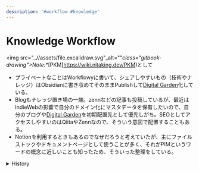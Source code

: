 ```yaml
---
description: '#workflow #knowledge'
---
```


# Knowledge Workflow



<img src="..//assets/file.excalidraw.svg"_alt=""_class="gitbook-drawing">_Note:_*_[PKM]https://wiki.nitaking.dev/PKM)として
* プライベートなことはWorkflowyに書いて、シェアしやすいもの（技術やナレッジ）はObsidianに書き収めてそのままPublishして[Digital Garden](https://wiki.nitaking.dev/Digital-Garden/Digital-Garden)化している。
* Blogもナレッジ置き場の一端。zennなどの記事も投稿しているが、最近はIndieWebの影響で自分のドメイン化にマスタデータを保有したいので、自分のブログや[Digital Garden](https://wiki.nitaking.dev/Digital-Garden/Digital-Garden)を初期配置先として優先しがち。SEOとしてアクセスしやすいのはQiitaやZennなので、そういう意図で配置することもある。
* Notionを利用するときもあるのでなぜだろうと考えていたが、主にファイルストックやドキュメントページとして使うことが多く、それがPIMというワードの概念に近しいことも知ったため、そういった整理をしている。

<details>

<summary>History</summary>

### 2024

![](<..//assets/image_4).png>)

* [PKM](https://wiki.nitaking.dev/PKM)として[Workflowy](https://wiki.nitaking.dev/Workflowy)と[Obsidian](https://wiki.nitaking.dev/thoughts/Obsidian)を利用。

</details>

